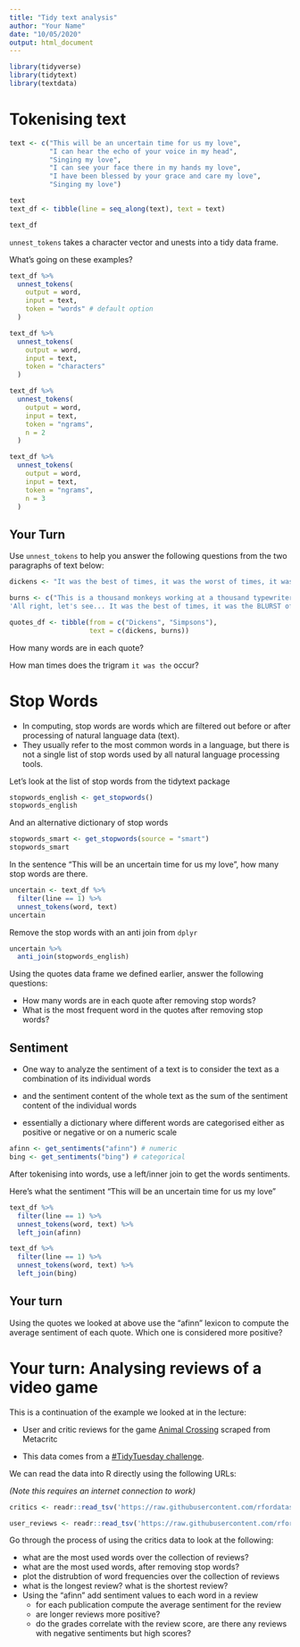 ```yaml
---
title: "Tidy text analysis"
author: "Your Name"
date: "10/05/2020"
output: html_document
---
```


```r
library(tidyverse)
library(tidytext)
library(textdata)
```

# Tokenising text

```r
text <- c("This will be an uncertain time for us my love",
          "I can hear the echo of your voice in my head",
          "Singing my love",
          "I can see your face there in my hands my love",
          "I have been blessed by your grace and care my love",
          "Singing my love")

text
text_df <- tibble(line = seq_along(text), text = text)

text_df
```

`unnest_tokens` takes a character vector and unests into a tidy data frame.

What's going on these examples?

```r
text_df %>%
  unnest_tokens(
    output = word,
    input = text,
    token = "words" # default option
  ) 
```

```r
text_df %>%
  unnest_tokens(
    output = word,
    input = text,
    token = "characters"
  )
```

```r
text_df %>%
  unnest_tokens(
    output = word,
    input = text,
    token = "ngrams",
    n = 2
  )
```

```r
text_df %>%
  unnest_tokens(
    output = word,
    input = text,
    token = "ngrams",
    n = 3
  )
```

## Your Turn

Use `unnest_tokens` to help you answer the following questions from
the two paragraphs of text below:

```r
dickens <- "It was the best of times, it was the worst of times, it was the age of wisdom, it was the age of foolishness, it was the epoch of belief, it was the epoch of incredulity, it was the season of Light, it was the season of Darkness, it was the spring of hope, it was the winter of despair, we had everything before us, we had nothing before us, we were all going direct to Heaven, we were all going direct the other way - in short, the period was so far like the present period, that some of its noisiest authorities insisted on its being received, for good or for evil, in the superlative degree of comparison only."

burns <- c("This is a thousand monkeys working at a thousand typewriters. Soon, they'll have finished the greatest novel known to man. 
'All right, let's see... It was the best of times, it was the BLURST of times?' You stupid monkey.")

quotes_df <- tibble(from = c("Dickens", "Simpsons"),
                    text = c(dickens, burns))
```

How many words are in each quote?

How man times does the trigram `it was the` occur?


# Stop Words


- In computing, stop words are words which are filtered out before or after processing of natural language data (text).
- They usually refer to the most common words in a language, but there is not a single list of stop words used by all natural language processing tools.

Let's look at the list of stop words from the tidytext package

```r
stopwords_english <- get_stopwords()
stopwords_english
```

And an alternative dictionary of stop words

```r
stopwords_smart <- get_stopwords(source = "smart")
stopwords_smart
```

In the sentence "This will be an uncertain time for us my love", how many 
stop words are there.

```r
uncertain <- text_df %>% 
  filter(line == 1) %>% 
  unnest_tokens(word, text) 
uncertain
```

Remove the stop words with an anti join from `dplyr`

```r
uncertain %>% 
  anti_join(stopwords_english)
```

Using the quotes data frame we defined earlier, answer the following questions:

- How many words are in each quote after removing stop words?
- What is the most frequent word in the quotes after removing stop words? 

## Sentiment

- One way to analyze the sentiment of a text is to consider the text as a combination of its individual words 

- and the sentiment content of the whole text as the sum of the sentiment content of the individual words

- essentially a dictionary where different words are categorised either as
positive or negative or on a numeric scale

```r
afinn <- get_sentiments("afinn") # numeric
bing <- get_sentiments("bing") # categorical
```


After tokenising into words, use a left/inner join to get the words sentiments.

Here's what the sentiment "This will be an uncertain time for us my love"

```r
text_df %>% 
  filter(line == 1) %>% 
  unnest_tokens(word, text) %>% 
  left_join(afinn)
```

```r
text_df %>% 
  filter(line == 1) %>% 
  unnest_tokens(word, text) %>% 
  left_join(bing)
```

## Your turn

Using the quotes we looked at above use the "afinn" lexicon to compute the
average sentiment of each quote. Which one is considered more positive?


# Your turn: Analysing reviews of a video game

This is a continuation of the example we looked at in the lecture:

- User and critic reviews for the game [Animal Crossing](https://www.nintendo.com/games/detail/animal-crossing-new-horizons-switch/) scraped from Metacritc

- This data comes from a [#TidyTuesday challenge](https://github.com/rfordatascience/tidytuesday/blob/master/data/2020/2020-05-05/readme.md). 

We can read the data into R directly using the following URLs:

_(Note this requires an internet connection to work)_

```r
critics <- readr::read_tsv('https://raw.githubusercontent.com/rfordatascience/tidytuesday/master/data/2020/2020-05-05/critic.tsv')

user_reviews <- readr::read_tsv('https://raw.githubusercontent.com/rfordatascience/tidytuesday/master/data/2020/2020-05-05/user_reviews.tsv')
```

Go through the process of using the critics data to look at the following:

- what are the most used words over the collection of reviews?
- what are the most used words, after removing stop words?
- plot the distrubtion of word frequencies over the collection of reviews
- what is the longest review? what is the shortest review?
- Using the "afinn" add sentiment values to each word in a review
  - for each publication compute the average sentiment for the review
  - are longer reviews more positive?
  - do the grades correlate with the review score, are there any reviews
  with negative sentiments but high scores?
